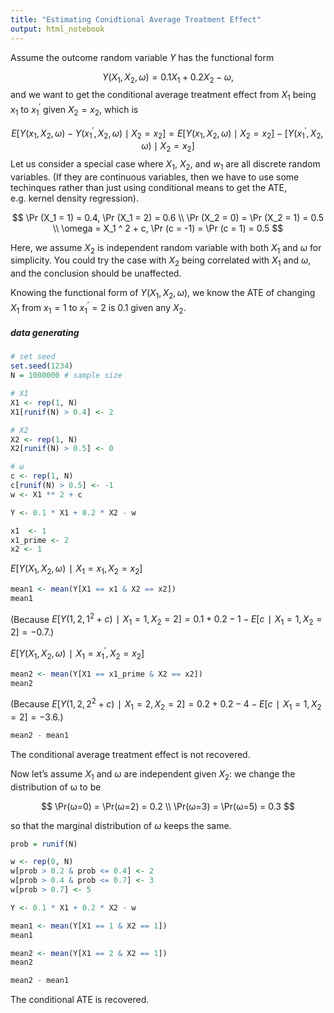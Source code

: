```yaml
---
title: "Estimating Conidtional Average Treatment Effect"
output: html_notebook
---
```

Assume the outcome random variable $Y$ has the functional form 

$$Y(X_1, X_2, \omega) = 0.1 X_1 + 0.2 X_2 - \omega,$$
and we want to get the conditional average treatment effect from $X_1$ being $x_1$ to $x_1^\prime$ given $X_2 = x_2$, which is

$$
E \left [Y(x_1, X_2, \omega) - Y(x_1 ^ \prime, X_2, \omega) \mid X_2 = x_2 \right ] = 
E \left [Y(x_1, X_2, \omega) \mid X_2 = x_2 \right ] - \left [Y(x_1 ^ \prime, X_2, \omega) \mid X_2 = x_2 \right ]
$$
Let us consider a special case where $X_1$, $X_2$, and $w_1$ are all discrete random variables. (If they are continuous variables, then we have to use some techinques rather than just using conditional means to get the ATE, e.g. kernel density regression).

$$
\Pr (X_1 = 1) = 0.4, \Pr (X_1 = 2) = 0.6 \\
\Pr (X_2 = 0) = \Pr (X_2 = 1) = 0.5 \\
\omega = X_1 ^ 2 + c, \Pr (c = -1) = \Pr (c = 1) = 0.5
$$

Here, we assume $X_2$ is independent random variable with both $X_1$ and $\omega$ for simplicity. You could try the case with $X_2$ being correlated with $X_1$ and $\omega$, and the conclusion should be unaffected.

Knowing the functional form of $Y(X_1, X_2, \omega)$, we know the ATE of changing $X_1$ from $x_1 = 1$ to $x_1^\prime = 2$ is $0.1$ given any $X_2$. 

##### data generating

```r
# set seed
set.seed(1234)
N = 1000000 # sample size

# X1
X1 <- rep(1, N)
X1[runif(N) > 0.4] <- 2

# X2
X2 <- rep(1, N)
X2[runif(N) > 0.5] <- 0

# ω
c <- rep(1, N)
c[runif(N) > 0.5] <- -1
w <- X1 ** 2 + c
```

```r
Y <- 0.1 * X1 + 0.2 * X2 - w
```

```r
x1  <- 1
x1_prime <- 2
x2 <- 1
```

$E[Y(X_1,X_2,ω)∣X_1 = x_1,X_2 = x_2]$

```r
mean1 <- mean(Y[X1 == x1 & X2 == x2])
mean1
```

(Because $E[Y(1,2,1^2+c)∣X_1 = 1,X_2 = 2] = 0.1 + 0.2 - 1 - E[c∣X_1 = 1,X_2 = 2] = -0.7.$)

$E[Y(X_1,X_2,ω)∣X_1 = x_1^\prime,X_2 = x_2]$

```r
mean2 <- mean(Y[X1 == x1_prime & X2 == x2])
mean2
```

(Because $E[Y(1,2,2^2+c)∣X_1 = 2,X_2 = 2] = 0.2 + 0.2 - 4 - E[c∣X_1 = 1,X_2 = 2] = -3.6.$)

```r
mean2 - mean1
```

The conditional average treatment effect is not recovered.

Now let's assume $X_1$ and $ω$ are independent given $X_2$: we change the distribution of ω to be

$$
\Pr(ω=0) = \Pr(ω=2) = 0.2 \\
\Pr(ω=3) = \Pr(ω=5) = 0.3
$$

so that the marginal distribution of $ω$ keeps the same.

```r
prob = runif(N)

w <- rep(0, N)
w[prob > 0.2 & prob <= 0.4] <- 2
w[prob > 0.4 & prob <= 0.7] <- 3
w[prob > 0.7] <- 5

Y <- 0.1 * X1 + 0.2 * X2 - w
```

```r
mean1 <- mean(Y[X1 == 1 & X2 == 1])
mean1
```

```r
mean2 <- mean(Y[X1 == 2 & X2 == 1])
mean2
```

```r
mean2 - mean1
```

The conditional ATE is recovered.

